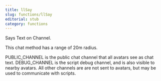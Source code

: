 ```yaml
---
title: llSay
slug: functions/llSay
editorial: stub
category: functions
---
```


<LSLFunction name="llSay"/>

Says Text on Channel.

This chat method has a range of 20m radius.

PUBLIC_CHANNEL is the public chat channel that all avatars see as chat text. DEBUG_CHANNEL is the script debug channel, and is also visible to nearby avatars. All other channels are are not sent to avatars, but may be used to communicate with scripts.
